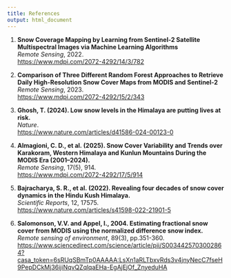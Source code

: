 ```yaml
---
title: References
output: html_document
---
```


1. **Snow Coverage Mapping by Learning from Sentinel-2 Satellite Multispectral Images via Machine Learning Algorithms**  
   *Remote Sensing*, 2022.  
   [https://www.mdpi.com/2072-4292/14/3/782](https://www.mdpi.com/2072-4292/14/3/782)

2. **Comparison of Three Different Random Forest Approaches to Retrieve Daily High-Resolution Snow Cover Maps from MODIS and Sentinel-2**  
   *Remote Sensing*, 2023.  
   [https://www.mdpi.com/2072-4292/15/2/343](https://www.mdpi.com/2072-4292/15/2/343)

3. **Ghosh, T. (2024). Low snow levels in the Himalaya are putting lives at risk.**  
   *Nature*.  
   [https://www.nature.com/articles/d41586-024-00123-0](https://www.nature.com/articles/d41586-024-00123-0)

4. **Almagioni, C. D., et al. (2025). Snow Cover Variability and Trends over Karakoram, Western Himalaya and Kunlun Mountains During the MODIS Era (2001–2024).**  
   *Remote Sensing*, 17(5), 914.  
   [https://www.mdpi.com/2072-4292/17/5/914](https://www.mdpi.com/2072-4292/17/5/914)

5. **Bajracharya, S. R., et al. (2022). Revealing four decades of snow cover dynamics in the Hindu Kush Himalaya.**  
   *Scientific Reports*, 12, 17575.  
   [https://www.nature.com/articles/s41598-022-21901-5](https://www.nature.com/articles/s41598-022-21901-5)

6. **Salomonson, V.V. and Appel, I., 2004. Estimating fractional snow cover from MODIS using the normalized difference snow index.**
   *Remote sensing of environment*, 89(3), pp.351-360.
   [https://www.sciencedirect.com/science/article/pii/S0034425703002864?casa_token=6sRUqSBmTp0AAAAA:LsXn1aRLTbxvRds3v4jnyNecC7fseH9PepDCkMj36ijiNqvQZqlqaEHa-EgAjEjOf_ZnyeduHA](https://www.sciencedirect.com/science/article/pii/S0034425703002864?casa_token=6sRUqSBmTp0AAAAA:LsXn1aRLTbxvRds3v4jnyNecC7fseH9PepDCkMj36ijiNqvQZqlqaEHa-EgAjEjOf_ZnyeduHA)